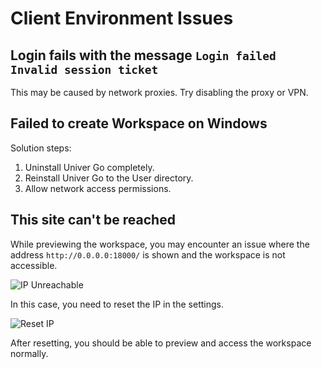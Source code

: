# Client Environment Issues

## Login fails with the message `Login failed Invalid session ticket`

  This may be caused by network proxies. Try disabling the proxy or VPN.

## Failed to create Workspace on Windows
    
  Solution steps:
  1. Uninstall Univer Go completely.
  2. Reinstall Univer Go to the User directory.
  3. Allow network access permissions.

## This site can't be reached

While previewing the workspace, you may encounter an issue where the address `http://0.0.0.0:18000/` is shown and the workspace is not accessible.

![IP Unreachable](./client/ip-not-work.png)

In this case, you need to reset the IP in the settings.

![Reset IP](./client/ip-local.png)

After resetting, you should be able to preview and access the workspace normally.
